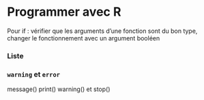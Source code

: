 # Programmer avec R




Pour if : vérifier que les arguments d'une fonction sont du bon type, changer le fonctionnement avec un argument booléen


### Liste {#listes}




### `warning` et `error`

message()
print()
warning() et stop()